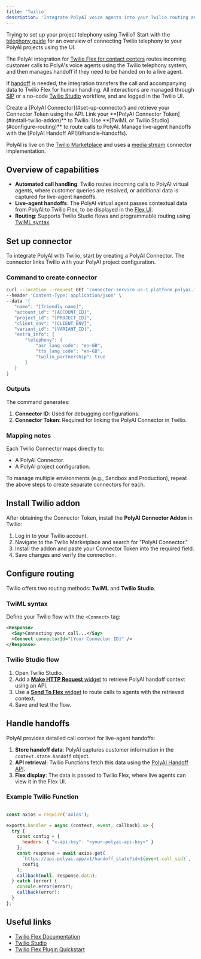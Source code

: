 ```yaml
---
title: 'Twilio'
description: 'Integrate PolyAI voice agents into your Twilio routing and handoff setups.'
---
```


<Tip>Trying to set up your project telephony using Twilio? Start with the [telephony guide](/telephony/twilio/introduction) for an
overview of connecting Twilio telephony to your PolyAI projects using the UI.</Tip>

The PolyAI integration for [Twilio Flex for contact centers](https://www.twilio.com/en-us/flex/use-cases/contact-center) routes
incoming customer calls to PolyA's voice agents using the Twilio telephony system, and then manages handoff if they need to be handed on to a live agent.

If [handoff](/call-handoff/introduction) is needed, the integration transfers the call
and accompanying data to Twilio Flex for human handling. All interactions are
managed through [SIP](https://www.twilio.com/docs/voice/sip) or a no-code [Twilio Studio](https://www.twilio.com/docs/studio) workflow, and are logged in the Twilio UI.

<CardGroup cols={2}>
  <Card title="Set up connector" icon="square-1">
    Create a [PolyAI Connector](#set-up-connector) and retrieve your Connector Token using the API.
  </Card>
  <Card title="Install Twilio addon" icon="square-2">
    Link your **[PolyAI Connector Token](#install-twilio-addon)** to Twilio.
  </Card>
  <Card title="Configure routing" icon="square-3">
    Use **[TwiML or Twilio Studio](#configure-routing)** to route calls to PolyAI.
  </Card>
  <Card title="Handle handoffs" icon="square-4">
    Manage live-agent handoffs with the [PolyAI Handoff API](#handle-handoffs).
  </Card>
</CardGroup>

PolyAI is live on the [Twilio Marketplace](https://www.twilio.com/marketplace) and uses a [media stream](https://www.twilio.com/docs/voice/media-streams)
connector implementation.

## Overview of capabilities

- **Automated call handling**: Twilio routes incoming calls to PolyAI virtual agents, where customer queries are resolved,
or additional data is captured for live-agent handoffs.
- **Live-agent handoffs**: The PolyAI virtual agent passes contextual data from PolyAI to Twilio Flex, to be displayed in
the [Flex UI](https://www.twilio.com/docs/flex/developer/ui).
- **Routing**: Supports Twilio Studio flows and programmable routing using [TwiML syntax](https://www.twilio.com/docs/glossary/what-is-twilio-markup-language-twiml).

## Set up connector

To integrate PolyAI with Twilio, start by creating a PolyAI Connector. The connector links Twilio with your PolyAI project
configuration.

### Command to create connector

```bash
curl --location --request GET 'connector-service.us-1.platform.polyai.int/api/v1/connector' \
--header 'Content-Type: application/json' \
--data '{
   "name": "[friendly name]",
   "account_id": "[ACCOUNT_ID]",
   "project_id": "[PROJECT_ID]",
   "client_env": "[CLIENT_ENV]",
   "variant_id": "[VARIANT_ID]",
   "extra_info": {
       "telephony": {
           "asr_lang_code": "en-GB",
           "tts_lang_code": "en-GB",
           "twilio_partnership": true
       }
   }
}
```

### Outputs

The command generates:
1. **Connector ID**: Used for debugging configurations.
2. **Connector Token**: Required for linking the PolyAI Connector in Twilio.

### Mapping notes

Each Twilio Connector maps directly to:
- A PolyAI Connector.
- A PolyAI project configuration.

To manage multiple environments (e.g., Sandbox and Production), repeat the above steps to create separate connectors for each.

## Install Twilio addon

After obtaining the Connector Token, install the **PolyAI Connector Addon** in Twilio:

1. Log in to your Twilio account.
2. Navigate to the Twilio Marketplace and search for "PolyAI Connector."
3. Install the addon and paste your Connector Token into the required field.
4. Save changes and verify the connection.

## Configure routing

Twilio offers two routing methods: **TwiML** and **Twilio Studio**.

### TwiML syntax

Define your Twilio flow with the `<Connect>` tag:

```xml
<Response>
  <Say>Connecting your call...</Say>
  <Connect connectorId="[Your Connector ID]" />
</Response>
```

### Twilio Studio flow

1. Open Twilio Studio.
2. Add a [**Make HTTP Request** widget](https://www.twilio.com/docs/studio/widget-library/http-request) to retrieve PolyAI handoff context using an API.
3. Use a [**Send To Flex** widget](https://www.twilio.com/docs/studio/widget-library/send-flex) to route calls to agents with the retrieved context.
4. Save and test the flow.

## Handle handoffs

PolyAI provides detailed call context for live-agent handoffs:

1. **Store handoff data**: PolyAI captures customer information in the `context.state.handoff` object.
2. **API retrieval**: Twilio Functions fetch this data using the [PolyAI Handoff API](/api-reference/conversations/endpoint/get-handoff).
3. **Flex display**: The data is passed to Twilio Flex, where live agents can view it in the Flex UI.

### Example Twilio Function

```javascript

const axios = require('axios');

exports.handler = async (context, event, callback) => {
  try {
    const config = {
      headers: { "x-api-key": "<your-polyai-api-key>" }
    };
    const response = await axios.get(
      `https://api.polyai.app/v1/handoff_state?id=${event.call_sid}`,
      config
    );
    callback(null, response.data);
  } catch (error) {
    console.error(error);
    callback(error);
  }
};
```

## Useful links

- [Twilio Flex Documentation](https://www.twilio.com/docs/flex)
- [Twilio Studio](https://www.twilio.com/docs/studio)
- [Twilio Flex Plugin Quickstart](https://www.twilio.com/docs/flex/quickstart/getting-started-plugin)
